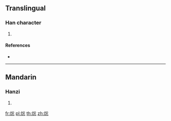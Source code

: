 ==Translingual==

===Han character===
{{Han char|rn=86|rad=火|as=08|sn=12|four=|canj=FCIP}}

# {{defn|Han|sort=火08}}

====References====
* {{Han ref|kx=0674.090|dkj=19123|dj=1086.030|hdz=32210.030|uh=7127|ud=28967}}

----

==Mandarin==

===Hanzi===
{{cmn-hanzi|pin=[[cōng]] ([[cong1]]), [[rè]] ([[re4]])|wg=ts'ung<sup>1</sup>, je<sup>4</sup>}}

# {{defn|lang=cmn|sort=火08}}

[[fr:焧]]
[[pl:焧]]
[[th:焧]]
[[zh:焧]]